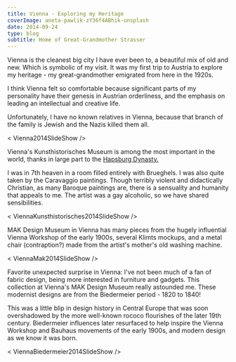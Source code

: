 ---
title: Vienna - Exploring my Heritage
coverImage: aneta-pawlik-zY36f4ABhik-unsplash
date: 2014-09-24
type: blog
subtitle: Home of Great-Grandmother Strasser
---

Vienna is the cleanest big city I have ever been to, a beautiful mix of old and new. Which is symbolic of my visit. It was my first trip to Austria to explore my heritage - my great-grandmother emigrated from here in the 1920s.

I think Vienna felt so comfortable because significant parts of my personality have their genesis in Austrian orderliness, and the emphasis on leading an intellectual and creative life. 

Unfortunately, I have no known relatives in Vienna, because that branch of the family is Jewish and the Nazis killed them all.

< Vienna2014SlideShow />

Vienna's Kunsthistorisches Museum is among the most important in the world, thanks in large part to the <a href="https://en.wikipedia.org/wiki/House_of_Habsburg">Hapsburg Dynasty.</a>

I was in 7th heaven in a room filled entirely with Brueghels. 
I was also quite taken by the Caravaggio paintings. Though terribly violent and didactically Christian, as many Baroque paintings are, there is a sensuality and humanity that appeals to me. The artist was a gay alcoholic, so we have shared sensibilities.

< ViennaKunsthistorisches2014SlideShow />

MAK Design Museum in Vienna has many pieces from the hugely influential Vienna Workshop of the early 1900s, several Klimts mockups, and a metal chair (contraption?) made from the artist's mother's old washing machine.

< ViennaMak2014SlideShow />

Favorite unexpected surprise in Vienna: I've not been much of a fan of fabric design, being more interested in furniture and gadgets. This collection at Vienna's MAK Design Museum really astounded me. These modernist designs are from the Biedermeier period - 1820 to 1840!

This was a little blip in design history in Central Europe that was soon overshadowed by the more well-known rococo flourishes of the later 19th century. Biedermeier influences later resurfaced to help inspire the Vienna Workshop and Bauhaus movements of the early 1900s, and modern design as we know it was born.

< ViennaBiedermeier2014SlideShow />
